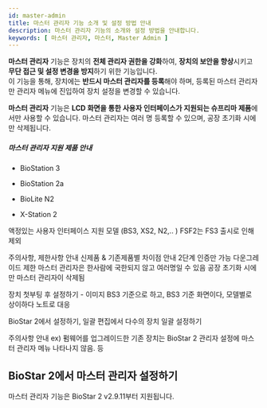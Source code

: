 ```yaml
---
id: master-admin
title: 마스터 관리자 기능 소개 및 설정 방법 안내
description: 마스터 관리자 기능의 소개와 설정 방법을 안내합니다.
keywords: [ 마스터 관리자, 마스터, Master Admin ]
---
```


**마스터 관리자** 기능은 장치의 **전체 관리자 권한을 강화**하여, **장치의 보안을 향상**시키고 **무단 접근 및 설정 변경을 방지**하기 위한 기능입니다.<br/>이 기능을 통해, 장치에는 **반드시 마스터 관리자를 등록**해야 하며, 등록된 마스터 관리자만 관리자 메뉴에 진입하여 장치 설정을 변경할 수 있습니다.

**마스터 관리자** 기능은 **LCD 화면을 통한 사용자 인터페이스가 지원되는 슈프리마 제품**에서만 사용할 수 있습니다. 마스터 관리자는 여러 명 등록할 수 있으며, 공장 초기화 시에만 삭제됩니다.

##### 마스터 관리자 지원 제품 안내

* BioStation 3

* BioStation 2a

* BioLite N2

* X-Station 2


액정있는 사용자 인터페이스 지원 모델 (BS3, XS2, N2,.. ) FSF2는 FS3 출시로 인해 제외

주의사항, 제한사항 안내
신제품 & 기존제품별 차이점 안내
2단계 인증만 가능
다운그레이드 제한
마스터 관리자은 한사람에 국한되지 않고 여러명일 수 있음
공장 초기화 시에만 마스터 관리자이 삭제됨

장치 첫부팅 후 설정하기 - 이미지 BS3 기준으로 하고, BS3 기준 화면이다, 모델별로 상이하다 노트로 대응

BioStar 2에서 설정하기, 일괄 편집에서 다수의 장치 일괄 설정하기

주의사항 안내
ex) 펌웨어를 업그레이드한 기존 장치는 BioStar 2 관리자 설정에 마스터 관리자 메뉴 나타나지 않음. 등

## BioStar 2에서 마스터 관리자 설정하기

마스터 관리자 기능은 BioStar 2 v2.9.11부터 지원됩니다.